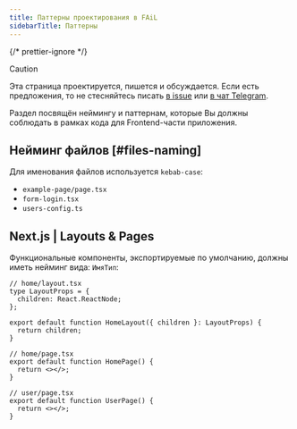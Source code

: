 ```yaml
---
title: Паттерны проектирования в FAiL
sidebarTitle: Паттерны
---
```


{/* prettier-ignore */}
> [!CAUTION]
>
> Эта страница проектируется, пишется и обсуждается. Если есть предложения, то
> не стесняйтесь писать [в issue](https://github.com/Lazy-And-Focused/LAFka/issues)
> или [в чат Telegram](https://t.me/laf_disccussion).

Раздел посвящён неймингу и паттернам, которые Вы должны соблюдать в
рамках кода для Frontend-части приложения.

## Нейминг файлов [#files-naming]

Для именования файлов используется `kebab-case`:

- `example-page/page.tsx`
- `form-login.tsx`
- `users-config.ts`

## Next.js | Layouts & Pages

Функциональные компоненты, экспортируемые по умолчанию, должны иметь
нейминг вида: `ИмяТип`:

```tsx
// home/layout.tsx
type LayoutProps = {
  children: React.ReactNode;
};

export default function HomeLayout({ children }: LayoutProps) {
  return children;
}

// home/page.tsx
export default function HomePage() {
  return <></>;
}

// user/page.tsx
export default function UserPage() {
  return <></>;
}
```
